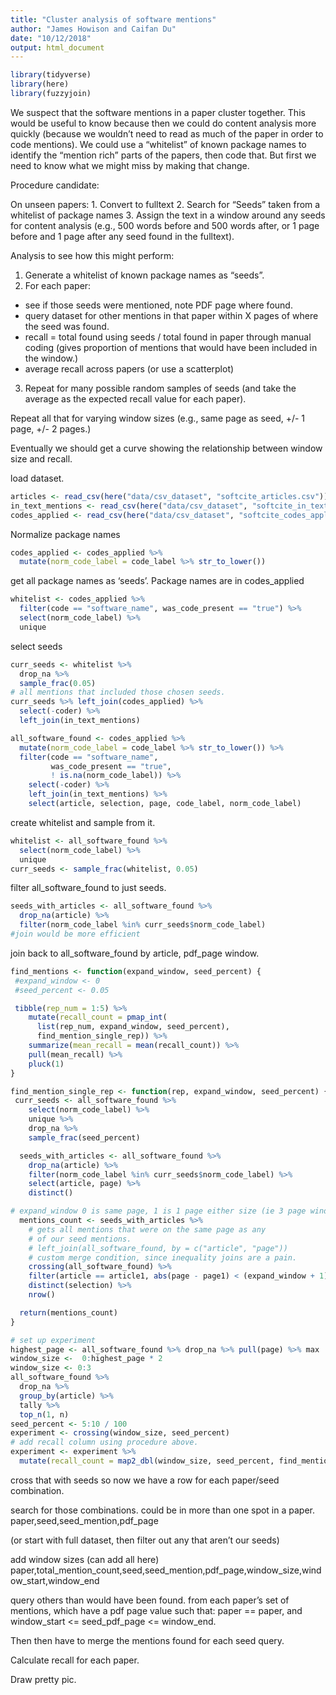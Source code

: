 ---
title: "Cluster analysis of software mentions"
author: "James Howison and Caifan Du"
date: "10/12/2018"
output: html_document
---

```{r}
library(tidyverse)
library(here)
library(fuzzyjoin)
```


We suspect that the software mentions in a paper cluster together.  This would be useful to know because then we could do content analysis more quickly (because we wouldn't need to read as much of the paper in order to code mentions). We could use a "whitelist" of known package names to identify the "mention rich" parts of the papers, then code that.  But first we need to know what we might miss by making that change.

Procedure candidate:

On unseen papers:
1. Convert to fulltext
2. Search for "Seeds" taken from a whitelist of package names
3. Assign the text in a window around any seeds for content analysis (e.g., 500 words before and 500 words after, or 1 page before and 1 page after any seed found in the fulltext).

Analysis to see how this might perform:

1. Generate a whitelist of known package names as "seeds".
2. For each paper:
  - see if those seeds were mentioned, note PDF page where found.
  - query dataset for other mentions in that paper within X pages of where the seed was found.
  - recall = total found using seeds / total found in paper through manual coding (gives proportion of mentions that would have been included in the window.)
  - average recall across papers (or use a scatterplot)
3. Repeat for many possible random samples of seeds (and take the average as the expected recall value for each paper).

Repeat all that for varying window sizes (e.g., same page as seed, +/- 1 page, +/- 2 pages.)

Eventually we should get a curve showing the relationship between window size and recall.

load dataset.
```{r load_dataset}
articles <- read_csv(here("data/csv_dataset", "softcite_articles.csv"))
in_text_mentions <- read_csv(here("data/csv_dataset", "softcite_in_text_mentions.csv"))
codes_applied <- read_csv(here("data/csv_dataset", "softcite_codes_applied.csv"))
```

Normalize package names
```{r}
codes_applied <- codes_applied %>%
  mutate(norm_code_label = code_label %>% str_to_lower())
```


get all package names as 'seeds'.
Package names are in codes_applied
```{r}
whitelist <- codes_applied %>%
  filter(code == "software_name", was_code_present == "true") %>%
  select(norm_code_label) %>%
  unique
```

select seeds
```{r}
curr_seeds <- whitelist %>%
  drop_na %>%
  sample_frac(0.05)
# all mentions that included those chosen seeds.
curr_seeds %>% left_join(codes_applied) %>%
  select(-coder) %>%
  left_join(in_text_mentions)
```

```{r}
all_software_found <- codes_applied %>%
  mutate(norm_code_label = code_label %>% str_to_lower()) %>%
  filter(code == "software_name",
         was_code_present == "true",
         ! is.na(norm_code_label)) %>%
    select(-coder) %>%
    left_join(in_text_mentions) %>%
    select(article, selection, page, code_label, norm_code_label)
```

create whitelist and sample from it.
```{r}
whitelist <- all_software_found %>%
  select(norm_code_label) %>%
  unique
curr_seeds <- sample_frac(whitelist, 0.05)
```


filter all_software_found to just seeds.
```{r}
seeds_with_articles <- all_software_found %>%
  drop_na(article) %>%
  filter(norm_code_label %in% curr_seeds$norm_code_label)
#join would be more efficient
```

join back to all_software_found by article, pdf_page window.



```{r}
find_mentions <- function(expand_window, seed_percent) {
 #expand_window <- 0
 #seed_percent <- 0.05

 tibble(rep_num = 1:5) %>%
    mutate(recall_count = pmap_int(
      list(rep_num, expand_window, seed_percent),
      find_mention_single_rep)) %>%
    summarize(mean_recall = mean(recall_count)) %>%
    pull(mean_recall) %>%
    pluck(1)
}
```

```{r}
find_mention_single_rep <- function(rep, expand_window, seed_percent) {
 curr_seeds <- all_software_found %>%
    select(norm_code_label) %>%
    unique %>%
    drop_na %>%
    sample_frac(seed_percent)

  seeds_with_articles <- all_software_found %>%
    drop_na(article) %>%
    filter(norm_code_label %in% curr_seeds$norm_code_label) %>%
    select(article, page) %>%
    distinct()

# expand_window 0 is same page, 1 is 1 page either size (ie 3 page window.)
  mentions_count <- seeds_with_articles %>%
    # gets all mentions that were on the same page as any
    # of our seed mentions.
    # left_join(all_software_found, by = c("article", "page"))
    # custom merge condition, since inequality joins are a pain.
    crossing(all_software_found) %>%
    filter(article == article1, abs(page - page1) < (expand_window + 1) ) %>%
    distinct(selection) %>%
    nrow()

  return(mentions_count)
}
```

```{r}
# set up experiment
highest_page <- all_software_found %>% drop_na %>% pull(page) %>% max
window_size <-  0:highest_page * 2
window_size <- 0:3
all_software_found %>%
  drop_na %>%
  group_by(article) %>%
  tally %>%
  top_n(1, n)
seed_percent <- 5:10 / 100
experiment <- crossing(window_size, seed_percent)
# add recall column using procedure above.
experiment <- experiment %>%
  mutate(recall_count = map2_dbl(window_size, seed_percent, find_mentions))
```



cross that with seeds so now we have a row for each paper/seed combination.  

search for those combinations.  could be in more than one spot in a paper.
paper,seed,seed_mention,pdf_page

(or start with full dataset, then filter out any that aren't our seeds)

add window sizes (can add all here)
paper,total_mention_count,seed,seed_mention,pdf_page,window_size,window_start,window_end

query others than would have been found. from each paper's set of mentions, which have a pdf page value such that: paper == paper, and window_start <= seed_pdf_page <= window_end.

Then then have to merge the mentions found for each seed query.

Calculate recall for each paper.

Draw pretty pic.
